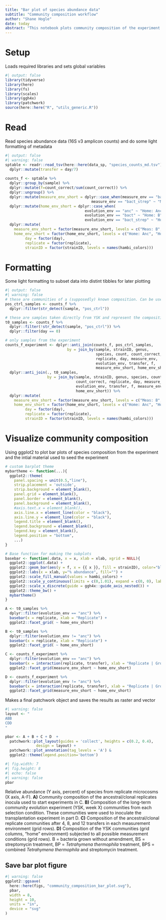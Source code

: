 ```yaml
---
title: "Bar plot of species abundance data"
subtitle: "Community composition workflow"
author: "Shane Hogle"
date: today
abstract: "This notebook plots community composition of the experiment as a bar plot"
---
```


# Setup

Loads required libraries and sets global variables

```r
#| output: false
library(tidyverse)
library(here)
library(fs)
library(scales)
library(ggh4x)
library(patchwork)
source(here::here("R", "utils_generic.R"))
```

# Read

Read species abundance data (16S v3 amplicon counts) and do some light formatting of metadata 

```r
#| output: false
#| warning: false
sptable <- readr::read_tsv(here::here(data_sp, "species_counts_md.tsv")) %>% 
  dplyr::mutate(transfer = day/7)
  
counts_f <- sptable %>% 
  dplyr::group_by(sample) %>% 
  dplyr::mutate(f=count_correct/sum(count_correct)) %>% 
  dplyr::ungroup() %>% 
  dplyr::mutate(measure_env_short = dplyr::case_when(measure_env == "bact" ~ "Meas: B",
                                       measure_env == "bact_strep" ~ "Meas: BS")) %>% 
  dplyr::mutate(home_env_short = dplyr::case_when(
                                    evolution_env == "anc" ~ "Home: Anc",
                                    evolution_env == "bact" ~ "Home: B",
                                    evolution_env == "bact_strep" ~ "Home: BS")) %>% 
  dplyr::mutate(
    measure_env_short = factor(measure_env_short, levels = c("Meas: B", "Meas: BS")),
    home_env_short = factor(home_env_short, levels = c("Home: Anc", "Home: B", "Home: BS")),
         day = factor(day),
         replicate = factor(replicate),
         strainID = factor(strainID, levels = names(hambi_colors)))
```

# Formatting

Some light formatting to subset data into distint tibbles for later plotting

```r
#| output: false
#| warning: false
# these are communities of a (supposedly) known composition. Can be used with metacal
pos_ctrl_samples <- counts_f %>% 
  dplyr::filter(str_detect(sample, "pos_ctrl"))

# these are samples taken directly from YSK and represent the composition of the communities used to start the experiment
t0_samples <- counts_f %>% 
  dplyr::filter(!str_detect(sample, "pos_ctrl")) %>% 
  dplyr::filter(day == 0)

# only samples from the experiment
counts_f_experiment <- dplyr::anti_join(counts_f, pos_ctrl_samples, 
                            by = join_by(sample, strainID, genus, 
                                         species, count, count_correct, 
                                         replicate, day, measure_env, 
                                         evolution_env, transfer, f, 
                                         measure_env_short, home_env_short)) %>% 
  dplyr::anti_join(., t0_samples,
                   by = join_by(sample, strainID, genus, species, count, 
                                count_correct, replicate, day, measure_env, 
                                evolution_env, transfer, f, measure_env_short, 
                                home_env_short)) %>% 
  dplyr::mutate(
    measure_env_short = factor(measure_env_short, levels = c("Meas: B", "Meas: BS")),
    home_env_short = factor(home_env_short, levels = c("Home: Anc", "Home: B", "Home: BS")),
         day = factor(day),
         replicate = factor(replicate),
         strainID = factor(strainID, levels = names(hambi_colors)))
```

# Visualize community composition

Using ggplot2 to plot bar plots of species composition from the experiment and the intial material used to seed the experiment

```r
# custom barplot theme
mybartheme <- function(...){
  ggplot2::theme(
    panel.spacing = unit(0.5,"line"),
    strip.placement = 'outside',
    strip.background = element_blank(),
    panel.grid = element_blank(),
    panel.border = element_blank(),
    panel.background = element_blank(),
    #axis.text.x = element_blank(),
    axis.line.x = element_line(color = "black"),
    axis.line.y = element_line(color = "black"),
    legend.title = element_blank(),
    legend.background = element_blank(),
    legend.key = element_blank(),
    legend.position = "bottom",
    ...)
}

# Base function for making the subplots
basebar <- function(.data, x = x, xlab = xlab, xgrid = NULL){
  ggplot2::ggplot(.data) +
  ggplot2::geom_bar(aes(y = f, x = {{ x }}, fill = strainID), color="black", linewidth=0.25, stat="identity") +
  ggplot2::labs(x = xlab, y="% abundance", fill="") + 
  ggplot2::scale_fill_manual(values = hambi_colors) + 
  ggplot2::scale_y_continuous(limits = c(0,1.01), expand = c(0, 0), labels = percent) +
  ggplot2::scale_x_discrete(guide = ggh4x::guide_axis_nested()) +
  ggplot2::theme_bw() +
  mybartheme()
}

A <- t0_samples %>% 
  dplyr::filter(evolution_env == "anc") %>% 
  basebar(x = replicate, xlab = "Replicate") +
  ggplot2::facet_grid( ~ home_env_short)

B <- t0_samples %>% 
  dplyr::filter(evolution_env != "anc") %>% 
  basebar(x = replicate, xlab = "Replicate") +
  ggplot2::facet_grid( ~ home_env_short)

C <- counts_f_experiment %>% 
  dplyr::filter(evolution_env == "anc") %>% 
  basebar(x = interaction(replicate, transfer), xlab = "Replicate | Growth Cycle") +
  ggplot2::facet_grid(measure_env_short ~ home_env_short)

D <- counts_f_experiment %>% 
  dplyr::filter(evolution_env != "anc") %>% 
  basebar(x = interaction(replicate, transfer), xlab = "Replicate | Growth Cycle") +
  ggplot2::facet_grid(measure_env_short ~ home_env_short)
```

Makes a final patchwork object and saves the results as raster and vector

```r
#| warning: false
layout <- "
ABB
CDD
"

pbar <- A + B + C + D  +
  patchwork::plot_layout(guides = 'collect', heights = c(0.2, 0.4), 
              design = layout) +
  patchwork::plot_annotation(tag_levels = 'A') &
  ggplot2::theme(legend.position='bottom')
```

::: {#fig-01}
```r
#| fig.width: 7
#| fig.height: 8
#| echo: false
#| warning: false
pbar
```

Relative abundance (Y axis, percent) of species from replicate microcosms (X axis, A-F). **A)** Community composition of the ancestral/clonal replicates inocula used to start experiments in C. **B)** Composition of the long-term community evolution experiment (YSK, week X) communities from each selection condition. These communities were used to inoculate the transplantation experiment in part D. **C)** Composition of the ancestral/clonal replicate communities after 4, 8, and 12 transfers in each measurement environment (grid rows). **D)** Composition of the YSK communities (grid columns, "home" environment) subjected to all possible measurement conditions (grid rows). B = bacteria grown without amendment, BS = streptomycin treatment, BP = *Tetrahymena thermophila* treatment, BPS = combined *Tetrahymena thermophila* and streptomycin treatment.
:::

## Save bar plot figure 

```r
#| warning: false
ggplot2::ggsave(
  here::here(figs, "community_composition_bar_plot.svg"),
  pbar,
  width = 8,
  height = 10,
  units = "in",
  device = "svg"
)
```
